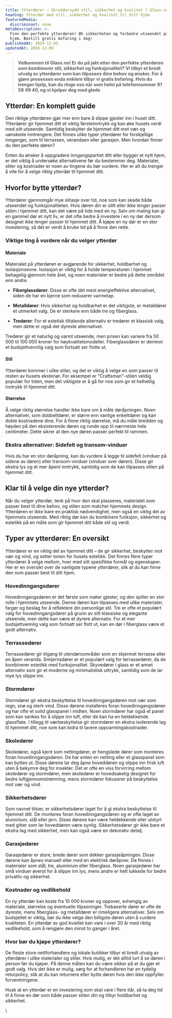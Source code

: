 ```yaml
---
title: Ytterdører – Skreddersydd stil, sikkerhet og kvalitet | Glass.no
heading: Ytterdør med stil, sikkerhet og kvalitet til ditt hjem
featuredMedia:
  discriminant: none
metaDescription: >-
  Finn den perfekte ytterdøren! Øk sikkerheten og forbedre utseendet på ditt
  hjem. Bestill gratis befaring i dag!
publishedAt: 2024-12-03
updatedAt: 2024-12-09
---
```

> **Velkommen til Glass.no! Er du på jakt etter den perfekte ytterdøren som kombinerer stil, sikkerhet og funksjonalitet? Vi tilbyr et bredt utvalg av ytterdører som kan tilpasses dine behov og ønsker. For å gjøre prosessen enda enklere tilbyr vi gratis befaring.  Hvis du trenger hjelp, kan du ringe oss når som helst på telefonnummer 91 58 49 40, og vi hjelper deg med glede**

## Ytterdør: En komplett guide

Den riktige ytterdøren gjør mer enn bare å slippe gjester inn i huset ditt. Ytterdører gir hjemmet ditt et viktig førsteinntrykk og kan øke husets verdi med sitt utseende. Samtidig beskytter de hjemmet ditt mot vær og uønskede inntrengere. Det finnes ulike typer ytterdører for forskjellige innganger, som til terrassen, verandaen eller garasjen. Men hvordan finner du den perfekte døren?

Enten du ønsker å oppgradere inngangspartiet ditt eller bygger et nytt hjem, er det viktig å undersøke alternativene før du bestemmer deg. Materialer, stiler og kostnader er noen av tingene du bør vurdere. Her er alt du trenger å vite for å velge riktig ytterdør til hjemmet ditt.

## Hvorfor bytte ytterdør?

Ytterdører gjennomgår mye slitasje over tid, noe som kan skade både utseendet og funksjonaliteten. Hvis døren din er slitt eller ikke lenger passer stilen i hjemmet ditt, kan det være på tide med en ny. Selv om maling kan gi en gammel dør et nytt liv, er det ofte bedre å investere i en ny dør dersom designet ikke lenger passer til hjemmet ditt. Å kjøpe en ny dør er en stor investering, så det er verdt å bruke tid på å finne den rette.

### **Viktige ting å vurdere når du velger ytterdør**

#### **Materiale**

Materialet på ytterdøren er avgjørende for sikkerhet, holdbarhet og isolasjonsevne. Isolasjon er viktig for å holde temperaturen i hjemmet behagelig gjennom hele året, og noen materialer er bedre på dette området enn andre.

* **Fiberglassdører**: Disse er ofte det mest energieffektive alternativet, siden de har en kjerne som reduserer varmetap.

* **Metalldører**: Hvis sikkerhet og holdbarhet er det viktigste, er metalldører et utmerket valg. De er sterkere enn både tre og fiberglass.

* **Tredører**: For et estetisk tiltalende alternativ er tredører et klassisk valg, men dette er også det dyreste alternativet.

Tredører gir et naturlig og varmt utseende, men prisen kan variere fra 50 000 til 100 000 kroner for høykvalitetsmodeller. Fiberglassdører er derimot et budsjettvennlig valg som fortsatt ser flotte ut.

#### **Stil**

Ytterdører kommer i ulike stiler, og det er viktig å velge en som passer til resten av husets eksteriør. For eksempel er "Craftsman"-stilen veldig populær for tiden, men det viktigste er å gå for noe som gir et helhetlig inntrykk til hjemmet ditt.

#### **Størrelse**

Å velge riktig størrelse handler ikke bare om å måle døråpningen. Noen alternativer, som dobbeltdører, er større enn vanlige enkeltdører og kan doble kostnadene dine. For å finne riktig størrelse, må du måle bredden og høyden på den eksisterende døren og runde opp til nærmeste hele centimeter. Dette sikrer at den nye døren passer perfekt til rammen.

### **Ekstra alternativer: Sidefelt og transom-vinduer**

Hvis du har en stor døråpning, kan du vurdere å legge til sidefelt (vinduer på sidene av døren) eller transom-vinduer (vinduer over døren). Disse gir ekstra lys og et mer åpent inntrykk, samtidig som de kan tilpasses stilen på hjemmet ditt.

## Klar til å velge din nye ytterdør?

Når du velger ytterdør, tenk på hvor den skal plasseres, materialet som passer best til dine behov, og stilen som matcher hjemmets design. Ytterdøren er ikke bare en praktisk nødvendighet, men også en viktig del av hjemmets utseende. Med riktig dør kan du kombinere funksjon, sikkerhet og estetikk på en måte som gir hjemmet ditt både stil og verdi.

## Typer av ytterdører: En oversikt

Ytterdører er en viktig del av hjemmet ditt – de gir sikkerhet, beskytter mot vær og vind, og setter tonen for husets estetikk. Det finnes flere typer ytterdører å velge mellom, hver med sitt spesifikke formål og egenskaper. Her er en oversikt over de vanligste typene ytterdører, slik at du kan finne den som passer best til ditt hjem.

### **Hovedinngangsdører**

Hovedinngangsdøren er det første som møter gjester, og den spiller en stor rolle i hjemmets utseende. Denne døren kan tilpasses med ulike materialer, farger og beslag for å reflektere din personlige stil. Tre er ofte et populært valg for hovedinngangsdører på grunn av sitt klassiske og elegante utseende, men dette kan være et dyrere alternativ. For et mer budsjettvennlig valg som fortsatt ser flott ut, kan en dør i fiberglass være et godt alternativ.

### **Terrassedører**

Terrassedører gir tilgang til utendørsområder som en skjermet terrasse eller en åpen veranda. Smijernsdører er et populært valg for terrassedører, da de kombinerer estetikk med funksjonalitet. Skyvedører i glass er et annet alternativ som gir et moderne og minimalistisk uttrykk, samtidig som de lar mye lys slippe inn.

### **Stormdører**

Stormdører gir ekstra beskyttelse til hovedinngangsdøren mot vær som regn, snø og sterk vind. Disse dørene installeres foran hovedinngangsdøren og har ofte et solid glasspanel i midten. Noen stormdører har også et panel som kan senkes for å slippe inn luft, eller de kan ha en heldekkende glassflate. I tillegg til værbeskyttelse gir stormdører en ekstra isolerende lag til hjemmet ditt, noe som kan bidra til lavere oppvarmingskostnader.

### **Skoledører**

Skoledører, også kjent som nettingdører, er hengslede dører som monteres foran hovedinngangsdøren. De har enten en netting eller et glasspanel som kan byttes ut. Disse dørene lar deg åpne hoveddøren og slippe inn frisk luft uten å bekymre deg for insekter. Det er ofte en viss forvirring mellom skoledører og stormdører, men skoledører er hovedsakelig designet for bedre luftgjennomstrømning, mens stormdører fokuserer på beskyttelse mot vær og vind.

### **Sikkerhetsdører**

Som navnet tilsier, er sikkerhetsdører laget for å gi ekstra beskyttelse til hjemmet ditt. De monteres foran hovedinngangsdøren og er ofte laget av aluminium, stål eller jern. Disse dørene kan være heldekkende eller utstyrt med gitter som lar hoveddøren være synlig. Sikkerhetsdører gir ikke bare et ekstra lag med sikkerhet, men kan også være en dekorativ detalj.

### **Garasjedører**

Garasjedører er store, brede dører som dekker garasjeåpningen. Disse dørene kan åpnes manuelt eller med en elektrisk døråpner. De finnes i materialer som stål, tre, aluminium eller fiberglass. Noen garasjedører har små vinduer øverst for å slippe inn lys, mens andre er helt lukkede for bedre privatliv og sikkerhet.

### **Kostnader og vedlikehold**

En ny ytterdør kan koste fra 10 000 kroner og oppover, avhengig av materiale, størrelse og eventuelle tilpasninger. Trebaserte dører er ofte de dyreste, mens fiberglass- og metalldører er rimeligere alternativer. Selv om budsjettet er viktig, bør du ikke velge den billigste døren uten å vurdere kvaliteten. En ytterdør av god kvalitet kan vare i over 30 år med riktig vedlikehold, som å rengjøre den minst to ganger i året.

### **Hvor bør du kjøpe ytterdører?**

De fleste store nettforhandlere og lokale butikker tilbyr et bredt utvalg av ytterdører i ulike materialer og stiler. Hvis mulig, er det alltid lurt å se døren i person før du kjøper. På denne måten kan du være sikker på at du gjør et godt valg. Hvis det ikke er mulig, sørg for at forhandleren har en tydelig returpolicy, slik at du kan returnere eller bytte døren hvis den ikke oppfyller forventningene.

Husk at en ytterdør er en investering som skal vare i flere tiår, så ta deg tid til å finne en dør som både passer stilen din og tilbyr holdbarhet og sikkerhet.

\\
